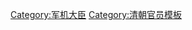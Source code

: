 {{Navbox
|name = 清朝領班軍機大臣
|title = 清朝[[军机大臣列表|領班軍機大臣]]
|state = {{{state|autocollapse}}}
|bodyclass = hlist

|group1 = 雍正朝
|list1  =
* [[胤祥|怡親王允祥]]
* [[馬爾賽_(馬佳氏)|馬爾賽]]
* [[张廷玉]]
* [[鄂尔泰]]
* [[福彭|平郡王福彭]]
* [[鄂尔泰]]

|group2 = 乾隆朝
|list2  =
* [[鄂尔泰]]
* [[訥親]]
* [[傅恒]]
* [[尹繼善]]
* [[劉統勳]]
* [[于敏中|-{于}-敏中]]
* [[阿桂]]

|group3 = 嘉慶朝
|list3  =
* [[阿桂]]
* [[和珅]]
* [[永瑆|成親王永瑆]]
* [[慶桂]]
* [[董誥]]
* [[托津|託津]]
* [[曹振鏞]]

|group4 = 道光朝
|list4  =
* [[曹振鏞]]
* [[长龄]]
* [[曹振鏞]]
* [[文孚]]
* [[潘世恩]]
* [[穆彰阿]]
* [[祁寯藻]]

|group5 = 咸豐朝
|list5  =
* [[祁寯藻]]
* [[賽尚阿]]
* [[祁寯藻]]
* [[奕訢|恭親王奕訢]]
* [[文庆]]
* [[彭蕴章]]
* [[穆荫]]
* [[奕訢|恭親王奕訢]]

|group6 = 同治朝
|list6  =
* [[奕訢|恭親王奕訢]]

|group7 = 光緒朝
|list7  =
* [[奕訢|恭親王奕訢]]
* [[世鐸|禮親王世鐸]]
* [[世鐸|禮親王世鐸]]
* [[荣禄]]
* [[奕劻|慶親王奕劻]]

|group8 = 宣統朝
|list8  =
* [[奕劻|慶親王奕劻]]

}}
<noinclude>
{{collapsible option}}
[[Category:军机大臣]]
[[Category:清朝官员模板]]
</noinclude>